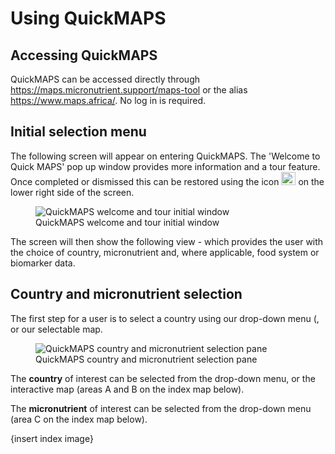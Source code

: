 # Using QuickMAPS

## Accessing QuickMAPS

QuickMAPS can be accessed directly through <https://maps.micronutrient.support/maps-tool> or the alias <https://www.maps.africa/>. No log in is required.

## Initial selection menu

The following screen will appear on entering QuickMAPS. The \'Welcome to Quick MAPS\' pop up window provides more information and a tour feature. Once completed or dismissed this can be restored using the icon ![Pop up MAPS welcome and tour](images/MAPS_icons1.png){width="23" height="21"} on the lower right side of the screen.

![QuickMAPS welcome and tour initial window](images/QuickMAPS_popup1.png)

The screen will then show the following view - which provides the user with the choice of country, micronutrient and, where applicable, food system or biomarker data.

## Country and micronutrient selection

The first step for a user is to select a country using our drop-down menu (, or our selectable map.

![QuickMAPS country and micronutrient selection pane](images/QuickMAPS_popup2.png){fig-alt="QuickMAPS country and micronutrient selection pane" fig-align="center"}

The **country** of interest can be selected from the drop-down menu, or the interactive map (areas A and B on the index map below).

The **micronutrient** of interest can be selected from the drop-down menu (area C on the index map below).

{insert index image}
